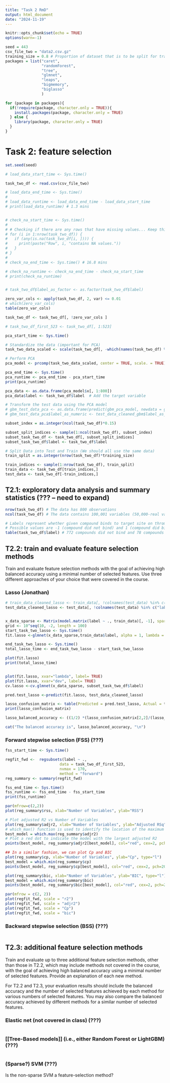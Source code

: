```yaml
---
title: "Task 2 RmD"
output: html_document
date: "2024-11-19"
---
```


```r
knitr::opts_chunk$set(echo = TRUE)
options(warn=-1)
```

```r
seed = 443
csv_file_two = "data2.csv.gz"
training_size = 0.8 # Proportion of dataset that is to be split for training
packages = list("caret", 
                "randomForest", 
                "tree",
                "glmnet",
                "leaps",
                "bigmemory",
                "biglasso"
                )

```

```r
for (package in packages){
  if(!require(package, character.only = TRUE)){
    install.packages(package, character.only = TRUE)
  } else {
    library(package, character.only = TRUE)
  }
}
```


# Task 2: feature selection

```r
set.seed(seed)

# load_data_start_time <- Sys.time()

task_two_df <- read.csv(csv_file_two)

# load_data_end_time <- Sys.time()
# 
# load_data_runtime <- load_data_end_time - load_data_start_time
# print(load_data_runtime) # 1.3 mins


# check_na_start_time <- Sys.time()
# 
# # Checking if there are any rows that have missing values... Keep this hashed unless you want to check, because it takes a while to run
# for (i in 1:nrow(task_two_df)) {
#   if (any(is.na(task_two_df[i, ]))) {
#     print(paste("Row", i, "contains NA values."))
#   }
# }
# 
# check_na_end_time <- Sys.time() # 16.8 mins

# check_na_runtime <- check_na_end_time - check_na_start_time
# print(check_na_runtime) 


# task_two_df$label_as_factor <- as.factor(task_two_df$label)

```

```r
zero_var_cols <- apply(task_two_df, 2, var) <= 0.01
# which(zero_var_cols)
table(zero_var_cols)

task_two_df <- task_two_df[, !zero_var_cols ]

# task_two_df_first_523 <- task_two_df[, 1:523]
```


```r

pca_start_time <- Sys.time()

# Standardize the data (important for PCA)
task_two_data_scaled <- scale(task_two_df[, -which(names(task_two_df) %in% c("label"))])

# Perform PCA
pca_model <- prcomp(task_two_data_scaled, center = TRUE, scale. = TRUE)

pca_end_time <- Sys.time()
pca_runtime <- pca_end_time - pca_start_time
print(pca_runtime)
```


```r
pca_data <- as.data.frame(pca_model$x[, 1:800])
pca_data$label <- task_two_df$label  # Add the target variable

# Transform the test data using the PCA model
# gbm_test_data_pca <- as.data.frame(predict(gbm_pca_model, newdata = gbm_test_data_scaled)[, 1:10])
# gbm_test_data_pca$label_as_numeric <- test_data_cleaned_gbm$label_as_numeric  # Add the target variable
```

```r
subset_index = as.integer(ncol(task_two_df)*0.15)

subset_split_indices <- sample(1:ncol(task_two_df), subset_index)
subset_task_two_df <- task_two_df[, subset_split_indices]
subset_task_two_df$label <- task_two_df$label
```



```r
# Split Data into Test and Train (We should all use the same data)
train_split = as.integer(nrow(task_two_df)*training_size)

train_indices <- sample(1:nrow(task_two_df), train_split)
train_data <- task_two_df[train_indices,]
test_data <- task_two_df[-train_indices,]
```


## T2.1: exploratory data analysis and summary statistics (??? -- need to expand)


```r
nrow(task_two_df) # The data has 800 observations
ncol(task_two_df) # The data contains 100,001 variables (50,000-real variables, 50,000-random probes, 1-label)

# Labels represent whether given compound binds to target site on thrombin 
# Possible values are -1 (compound did not bind) and 1 (compound did bind)
table(task_two_df$label) # 772 compounds did not bind and 78 compounds did bind

```


## T2.2: train and evaluate feature selection methods

Train and evaluate feature selection methods with the goal of achieving high 
balanced accuracy using a minimal number of selected features. Use three 
different approaches of your choice that were covered in the course.

### Lasso (Jonathan)

```r
# train_data_cleaned_lasso <- train_data[, !colnames(test_data) %in% c("label")]
test_data_cleaned_lasso <- test_data[, !colnames(test_data) %in% c("label")]


x_data_sparse <- Matrix(model.matrix(label ~ ., train_data)[, -1], sparse = TRUE)
grid <- 10^seq(10, -2, length = 100)
start_task_two_lasso <- Sys.time()
fit.lasso <-glmnet(x_data_sparse,train_data$label, alpha = 1, lambda = grid)

end_task_two_lasso <- Sys.time()
total_lasso_time <- end_task_two_lasso - start_task_two_lasso

plot(fit.lasso)
print(total_lasso_time)


plot(fit.lasso, xvar="lambda", label= TRUE)
plot(fit.lasso, xvar="dev", label= TRUE)
cv.lasso <-cv.glmnet(x_data_sparse, subset_task_two_df$label)

pred.test_lasso <-predict(fit.lasso, test_data_cleaned_lasso)

```

```r
lasso_confusion_matrix <- table(Predicted = pred.test_lasso, Actual = test_data$label)
print(lasso_confusion_matrix)

lasso_balanced_accuracy <- ((1/2) *(lasso_confusion_matrix[2,2]/(lasso_confusion_matrix[2,2]+lasso_confusion_matrix[1,2]))+ (1/2 *(lasso_confusion_matrix[1,1]/(lasso_confusion_matrix[1,1] + lasso_confusion_matrix[2,1]))))

cat("The balanced accuracy is", lasso_balanced_accuracy, "\n")
```


### Forward stepwise selection (FSS) (???)

```r
fss_start_time <- Sys.time()

regfit_fwd <-  regsubsets(label ~ .,
                        data = task_two_df_first_523,
                        nvmax = 170,
                        method = "forward")
reg_summary <- summary(regfit_fwd)

fss_end_time <- Sys.time()
fss_runtime <- fss_end_time - fss_start_time
print(fss_runtime)

par(mfrow=c(2,2))
plot(reg_summary$rss, xlab="Number of Variables", ylab="RSS")

# Plot adjusted R2 vs Number of Variables
plot(reg_summary$adjr2, xlab="Number of Variables", ylab="Adjusted RSq", type="l")
# which_max() function is used to identify the location of the maximum point of a vector
best_model = which.max(reg_summary$adjr2)
# Plot a red dot to indicate the model with the largest adjusted R2
points(best_model, reg_summary$adjr2[best_model], col="red", cex=2, pch=20)

## In a similar fashion, we can plot Cp and BIC
plot(reg_summary$cp, xlab="Number of Variables", ylab="Cp", type="l")
best_model = which.min(reg_summary$cp)
points(best_model, reg_summary$cp[best_model], col="red", cex=2, pch=20)

plot(reg_summary$bic, xlab="Number of Variables", ylab="BIC", type="l")
best_model = which.min(reg_summary$bic)
points(best_model, reg_summary$bic[best_model], col="red", cex=2, pch=20)

```





```r
par(mfrow = c(2, 2))
plot(regfit_fwd, scale = "r2")
plot(regfit_fwd, scale = "adjr2")
plot(regfit_fwd, scale = "Cp")
plot(regfit_fwd, scale = "bic")
```



### Backward stepwise selection (BSS) (???)

```r

```



## T2.3: additional feature selection methods

Train and evaluate up to three additional feature selection methods, 
other than those in T2.2, which may include methods not covered in the course, 
with the goal of achieving high balanced accuracy using a minimal number of 
selected features. Provide an explanation of each new method.

For T2.2 and T2.3, your evaluation results should include the balanced accuracy 
and the number of selected features achieved by each method for various numbers 
of selected features. You may also compare the balanced accuracy achieved 
by different methods for a similar number of selected features.

### Elastic net (not covered in class) (???)

```r

```


### [[Tree-Based models]] (i.e., either Random Forest or LightGBM) (???)

```r

```


### (Sparse?) SVM (???)

Is the non-sparse SVM a feature-selection method?

```r

```




